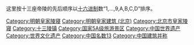 {{Commons category|Ming tombs}}

{{Catmore}}

这里按十三座帝陵的先后顺序以[[十六进制|十六进制]]数“1,...,9,A,B,C,D”排序。

[[Category:明朝皇家陵寝|Category:明朝皇家陵寝]]
[[Category:明朝皇家建筑_(北京)|Category:明朝皇家建筑 (北京)]]
[[Category:北京市皇家陵寝|Category:北京市皇家陵寝]]
[[Category:十三陵镇|Category:十三陵镇]]
[[Category:国家5A级旅游景区|Category:国家5A级旅游景区]]
[[Category:中国世界遗产|Category:中国世界遗产]]
[[Category:世界文化遗产|Category:世界文化遗产]]
[[Category:中国名数13|Category:中国名数13]]
[[Category:中国建筑并称|Category:中国建筑并称]]